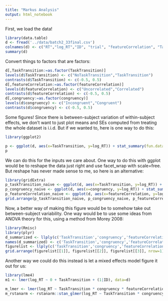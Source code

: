 ```yaml
---
title: "Markus Analysis"
output: html_notebook
---
```


First, we load the data! 

```r
library(data.table)
d <- fread('../data/batch2_33final.csv')
colnames(d) <- c("RT","log_RT","ID", "trial", "featureCorrelation", "TaskTransition", "congruency", "correct", "task", "Miniblock_all", "Miniblock_n")
summary(d)
```
Convert things to factors that are factors: 

```r
d[,TaskTransition:=as.factor(TaskTransition)]
levels(d$TaskTransition) <- c("NoTaskTransition","TaskTransition")
contrasts(d$TaskTransition) <- c(-0.5, 0.5)
d[,featureCorrelation:=as.factor(featureCorrelation)]
levels(d$featureCorrelation) <- c("Uncorrelated","Correlated")
contrasts(d$featureCorrelation) <- c(-0.5, 0.5)
d[,congruency:=as.factor(congruency)]
levels(d$congruency) <- c("Incongruent","Congruent")
contrasts(d$congruency) <- c(-0.5, 0.5)
```

Some figures! Since there is between-subject variation of within-subject effects, we don't want to just plot means and SEs computed from treating the whole dataset is i.i.d. But if we wanted to, here is one way to do this: 

```r
library(ggplot2)

p <- ggplot(d, aes(x=TaskTransition, y=log_RT)) + stat_summary(fun.data="mean_cl_normal") # by default mean_cl_boot returns SD. we want CI, which would be 
p
```

We can do this for the inputs we care about. One way to do this with ggplot would be to reshape the data just right and use facet_wrap with scale=free. But reshape has never made sense to me, so here is an alternative: 

```r
library(gridExtra)
p_taskTransition_naive <- ggplot(d, aes(x=TaskTransition, y=log_RT)) + stat_summary(fun.data="mean_cl_normal")
p_congruency_naive <- ggplot(d, aes(x=congruency, y=log_RT)) + stat_summary(fun.data="mean_cl_normal")
p_featureCorrelation_naive <- ggplot(d, aes(x=featureCorrelation, y=log_RT)) + stat_summary(fun.data="mean_cl_normal")
grid.arrange(p_taskTransition_naive, p_congruency_naive, p_featureCorrelation_naive, nrow=1)
```

Now, a better way of making this figure would be to somehow take out between-subject variability. One way would be to use some ideas from ANOVA theory for this, using a method from Morey 2008: 

```r
library(Rmisc)
library(plyr)
d_summarized <- llply(c('TaskTransition','congruency','featureCorrelation'), function(x) summarySEwithin(data=as.data.frame(d), measurevar='log_RT', withinvars=x, idvar='ID', na.rm=TRUE))
names(d_summarized) <- c('TaskTransition','congruency','featureCorrelation')
figurelist <- llply(c('TaskTransition','congruency','featureCorrelation'), function(x) ggplot(d_summarized[[x]], aes_string(x=x, y="log_RT")) + geom_point() + geom_linerange(aes(ymin=log_RT-se, ymax=log_RT+se)))
grid.arrange(figurelist[[1]], figurelist[[2]], figurelist[[3]], nrow=1)
```

Another way we could do this instead is let a mixed effects model figure it out for us: 

```r
library(lme4)
m1 <- lmer(log_RT ~ 0 + TaskTransition + (1|ID), data=d)
```


```r
m_lmer <- lmer(log_RT ~ TaskTransition * congruency * featureCorrelation + (1 | ID), data=d)
m_rstanarm <- rstanarm::stan_glmer(log_RT ~ TaskTransition * congruency * featureCorrelation + (1 | ID), data=d, algorithm = 'fullrank')
```
